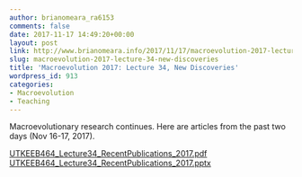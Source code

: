```yaml
---
author: brianomeara_ra6153
comments: false
date: 2017-11-17 14:49:20+00:00
layout: post
link: http://www.brianomeara.info/2017/11/17/macroevolution-2017-lecture-34-new-discoveries/
slug: macroevolution-2017-lecture-34-new-discoveries
title: 'Macroevolution 2017: Lecture 34, New Discoveries'
wordpress_id: 913
categories:
- Macroevolution
- Teaching
---
```


Macroevolutionary research continues. Here are articles from the past two days (Nov 16-17, 2017).

[UTKEEB464_Lecture34_RecentPublications_2017.pdf](http://www.brianomeara.info/wp-content/uploads/2017/11/UTKEEB464_Lecture34_RecentPublications_2017.pdf) [UTKEEB464_Lecture34_RecentPublications_2017.pptx](http://www.brianomeara.info/wp-content/uploads/2017/11/UTKEEB464_Lecture34_RecentPublications_2017.pptx)
